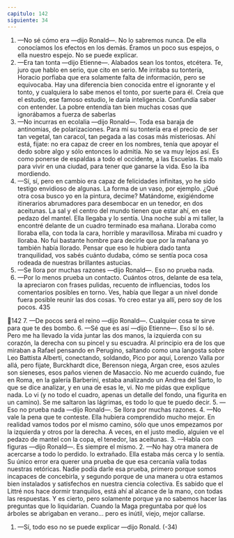 ```yaml
---
capitulo: 142
siguiente: 34
---
```


1. —No sé cómo era —dijo Ronald—. No lo sabremos nunca. De ella
conocíamos los efectos en los demás. Éramos un poco sus espejos, o ella nuestro
espejo. No se puede explicar.
2. —Era tan tonta —dijo Etienne—. Alabados sean los tontos, etcétera. Te,
juro que hablo en serio, que cito en serio. Me irritaba su tontería, Horacio
porfiaba que era solamente falta de información, pero se equivocaba. Hay una
diferencia bien conocida entre el ignorante y el tonto, y cualquiera lo sabe menos
el tonto, por suerte para él. Creía que el estudio, ese famoso estudio, le daría
inteligencia. Confundía saber con entender. La pobre entendía tan bien muchas
cosas que ignorábamos a fuerza de saberlas
3. —No incurras en ecolalia —dijo Ronald—. Toda esa baraja de antinomias,
de polarizaciones. Para mí su tontería era el precio de ser tan vegetal, tan caracol,
tan pegada a las cosas más misteriosas. Ahí está, fijate: no era capaz de creer en
los nombres, tenía que apoyar el dedo sobre algo y sólo entonces lo admitía. No
se va muy lejos así. Es como ponerse de espaldas a todo el occidente, a las
Escuelas. Es malo para vivir en una ciudad, para tener que ganarse la vida. Eso la
iba mordiendo.
4. —Sí, sí, pero en cambio era capaz de felicidades infinitas, yo he sido testigo
envidioso de algunas. La forma de un vaso, por ejemplo. ¿Qué otra cosa busco yo
en la pintura, decime? Matándome, exigiéndome itinerarios abrumadores para
desembocar en un tenedor, en dos aceitunas. La sal y el centro del mundo tienen
que estar ahí, en ese pedazo del mantel. Ella llegaba y lo sentía. Una noche subí a
mi taller, la encontré delante de un cuadro terminado esa mañana. Lloraba como
lloraba ella, con toda la cara, horrible y maravillosa. Miraba mi cuadro y lloraba.
No fui bastante hombre para decirle que por la mañana yo también había
llorado. Pensar que eso le hubiera dado tanta tranquilidad, vos sabés cuánto
dudaba, cómo se sentía poca cosa rodeada de nuestras brillantes astucias.
5. —Se llora por muchas razones —dijo Ronald—. Eso no prueba nada.
6. —Por lo menos prueba un contacto. Cuántos otros, delante de esa tela, la
apreciaron con frases pulidas, recuento de influencias, todos los comentarios
posibles en torno. Ves, había que llegar a un nivel donde fuera posible reunir las
dos cosas. Yo creo estar ya allí, pero soy de los pocos.
435

142
7. —De pocos será el reino —dijo Ronald—. Cualquier cosa te sirve para que
te des bombo.
6. —Sé que es así —dijo Etienne—. Eso sí lo sé. Pero me ha llevado la vida
juntar las dos manos, la izquierda con su corazón, la derecha con su pincel y su
escuadra. Al principio era de los que miraban a Rafael pensando en Perugino,
saltando como una langosta sobre Leo Battista Alberti, conectando, soldando,
Pico por aquí, Lorenzo Valla por allá, pero fijate, Burckhardt dice, Berenson
niega, Argan cree, esos azules son sieneses, esos paños vienen de Masaccio. No
me acuerdo cuándo, fue en Roma, en la galería Barberini, estaba analizando un
Andrea del Sarto, lo que se dice analizar, y en una de esas le, vi. No me pidas que
explique nada. Lo vi (y no todo el cuadro, apenas un detalle del fondo, una
figurita en un camino). Se me saltaron las lágrimas, es todo lo que te puedo decir.
5. —Eso no prueba nada —dijo Ronald—. Se llora por muchas razones.
4. —No vale la pena que te conteste. Ella hubiera comprendido mucho mejor.
En realidad vamos todos por el mismo camino, sólo que unos empezamos por la
izquierda y otros por la derecha. A veces, en el justo medio, alguien ve el pedazo
de mantel con la copa, el tenedor, las aceitunas.
3. —Habla con figuras —dijo Ronald—. Es siempre el mismo.
2. —No hay otra manera de acercarse a todo lo perdido. lo extrañado. Ella
estaba más cerca y lo sentía. Su único error era querer una prueba de que esa
cercanía valía todas nuestras retóricas. Nadie podía darle esa prueba, primero
porque somos incapaces de concebirla, y segundo porque de una manera u otra
estamos bien instalados y satisfechos en nuestra ciencia colectiva. Es sabido que
el Littré nos hace dormir tranquilos, está ahí al alcance de la mano, con todas las
respuestas. Y es cierto, pero solamente porque ya no sabemos hacer las
preguntas que lo liquidarían. Cuando la Maga preguntaba por qué los árboles se
abrigaban en verano... pero es inútil, viejo, mejor callarse.
1. —Sí, todo eso no se puede explicar —dijo Ronald.
(-34)
